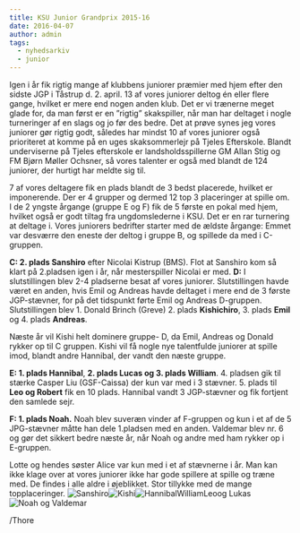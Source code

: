 ```yaml
---
title: KSU Junior Grandprix 2015-16
date: 2016-04-07
author: admin
tags:
  - nyhedsarkiv
  - junior
---
```


Igen i år fik rigtig mange af klubbens juniorer præmier med hjem efter den sidste JGP i Tåstrup d. 2. april. 13 af vores juniorer deltog én eller flere gange, hvilket er mere end nogen anden klub. Det er vi trænerne meget glade for, da man først er en ”rigtig” skakspiller, når man har deltaget i nogle turneringer af en slags og jo før des bedre. Det at prøve synes jeg vores juniorer gør rigtig godt, således har mindst 10 af vores juniorer også prioriteret at komme på en uges skaksommerlejr på Tjeles Efterskole. Blandt underviserne på Tjeles efterskole er landsholdsspillerne GM Allan Stig og FM Bjørn Møller Ochsner, så vores talenter er også med blandt de 124 juniorer, der hurtigt har meldte sig til.

7 af vores deltagere fik en plads blandt de 3 bedst placerede, hvilket er imponerende. Der er 4 grupper og dermed 12 top 3 placeringer at spille om. I de 2 yngste årgange (gruppe E og F) fik de 5 første en pokal med hjem, hvilket også er godt tiltag fra ungdomslederne i KSU. Det er en rar turnering at deltage i. Vores juniorers bedrifter starter med de ældste årgange: Emmet var desværre den eneste der deltog i gruppe B, og spillede da med i C-gruppen.

**C: 2. plads Sanshiro** efter Nicolai Kistrup (BMS). Flot at Sanshiro kom så klart på 2.pladsen igen i år, når mesterspiller Nicolai er med. **D:** I slutstillingen blev 2-4 pladserne besat af vores juniorer. Slutstillingen havde været en anden, hvis Emil og Andreas havde deltaget i mere end de 3 første JGP-stævner, for på det tidspunkt førte Emil og Andreas D-gruppen. Slutstillingen blev 1. Donald Brinch (Greve) 2. plads **Kishichiro**, 3. plads **Emil** og 4. plads **Andreas**.

Næste år vil Kishi helt dominere gruppe- D, da Emil, Andreas og Donald rykker op til C gruppen. Kishi vil få nogle nye talentfulde juniorer at spille imod, blandt andre Hannibal, der vandt den næste gruppe.

**E: 1. plads Hannibal**, **2\. plads Lucas og 3. plads William**. 4. pladsen gik til stærke Casper Liu (GSF-Caissa) der kun var med i 3 stævner. 5. plads til **Leo og Robert** fik en 10 plads. Hannibal vandt 3 JGP-stævner og fik fortjent den samlede sejr.

**F: 1. plads Noah.** Noah blev suveræn vinder af F-gruppen og kun i et af de 5 JPG-stævner måtte han dele 1.pladsen med en anden. Valdemar blev nr. 6 og gør det sikkert bedre næste år, når Noah og andre med ham rykker op i E-gruppen.

Lotte og hendes søster Alice var kun med i et af stævnerne i år. Man kan ikke klage over at vores juniorer ikke har gode spillere at spille og træne med. De findes i alle aldre i øjeblikket. Stor tillykke med de mange topplaceringer. ![Sanshiro](/images/Sanshiro-300x200.jpg)![Kishi](/images/Kishi-300x200.jpg)![HannibalWilliamLeoog Lukas](/images/HannibalWilliamLeoog-Lukas-300x200.jpg)![Noah og Valdemar](/images/Noah-og-Valdemar-300x200.jpg)

/Thore
